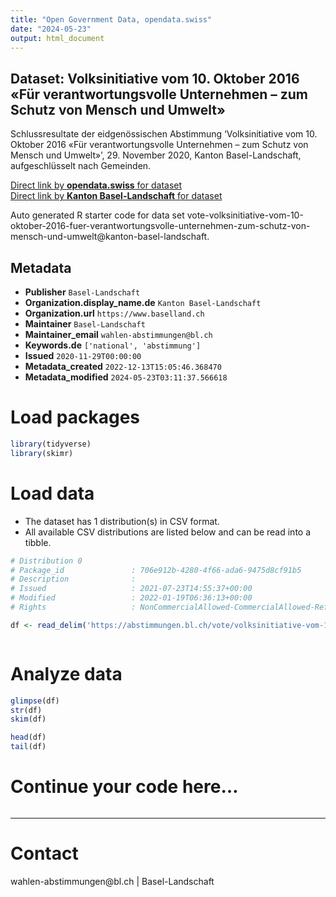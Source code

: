 ```yaml
---
title: "Open Government Data, opendata.swiss"
date: "2024-05-23"
output: html_document
---
```


## Dataset: Volksinitiative vom 10. Oktober 2016 «Für verantwortungsvolle Unternehmen – zum Schutz von Mensch und Umwelt»

Schlussresultate der eidgenössischen Abstimmung 'Volksinitiative vom 10. Oktober 2016 «Für verantwortungsvolle Unternehmen – zum Schutz von Mensch und Umwelt»', 29. November 2020, Kanton Basel-Landschaft, aufgeschlüsselt nach Gemeinden.

[Direct link by **opendata.swiss** for dataset](https://opendata.swiss/de/dataset/volksinitiative-vom-10-oktober-2016-fur-verantwortungsvolle-unternehmen-zum-schutz-von-mensch-u1)<br>
[Direct link by **Kanton Basel-Landschaft** for dataset](https://abstimmungen.bl.ch/vote/volksinitiative-vom-10-oktober-2016-fuer-verantwortungsvolle-unternehmen-zum-schutz-von-mensch-und-umwelt/data)

Auto generated R starter code for data set vote-volksinitiative-vom-10-oktober-2016-fuer-verantwortungsvolle-unternehmen-zum-schutz-von-mensch-und-umwelt@kanton-basel-landschaft.

## Metadata

- **Publisher** `Basel-Landschaft`
- **Organization.display_name.de** `Kanton Basel-Landschaft`
- **Organization.url** `https://www.baselland.ch`
- **Maintainer** `Basel-Landschaft`
- **Maintainer_email** `wahlen-abstimmungen@bl.ch`
- **Keywords.de** `['national', 'abstimmung']`
- **Issued** `2020-11-29T00:00:00`
- **Metadata_created** `2022-12-13T15:05:46.368470`
- **Metadata_modified** `2024-05-23T03:11:37.566618`


# Load packages

```r

library(tidyverse)
library(skimr)

```

# Load data

-   The dataset has 1 distribution(s) in CSV format.
-   All available CSV distributions are listed below and can be read into a tibble.

```r

# Distribution 0
# Package_id               : 706e912b-4280-4f66-ada6-9475d8cf91b5
# Description              : 
# Issued                   : 2021-07-23T14:55:37+00:00
# Modified                 : 2022-01-19T06:36:13+00:00
# Rights                   : NonCommercialAllowed-CommercialAllowed-ReferenceRequired

df <- read_delim('https://abstimmungen.bl.ch/vote/volksinitiative-vom-10-oktober-2016-fuer-verantwortungsvolle-unternehmen-zum-schutz-von-mensch-und-umwelt/data-csv')



```

# Analyze data

```r

glimpse(df)
str(df)
skim(df)

head(df)
tail(df)

```

# Continue your code here...

```r

```

------------------------------------------------------------------------

# Contact

wahlen-abstimmungen@bl.ch | Basel-Landschaft
